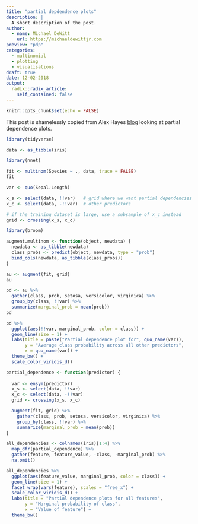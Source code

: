 ```yaml
---
title: "partial depdendence plots"
description: |
  A short description of the post.
author:
  - name: Michael DeWitt
    url: https://michaeldewittjr.com
preview: "pdp"
categories:
  - multinomial
  - plotting
  - visualisations
draft: true
date: 12-02-2018
output:
  radix::radix_article:
    self_contained: false
---
```


```r
knitr::opts_chunk$set(echo = FALSE)
```

This post is shamelessly copied from Alex Hayes [blog](http://www.alexpghayes.com/blog/understanding-multinomial-regression-with-partial-dependence-plots/) looking at partial dependence plots. 

```r
library(tidyverse)

data <- as_tibble(iris)
```

```r
library(nnet)

fit <- multinom(Species ~ ., data, trace = FALSE)
fit
```

```r
var <- quo(Sepal.Length)
```


```r
x_s <- select(data, !!var)   # grid where we want partial dependencies
x_c <- select(data, -!!var)  # other predictors
```

```r
# if the training dataset is large, use a subsample of x_c instead
grid <- crossing(x_s, x_c)
```

```r
library(broom)

augment.multinom <- function(object, newdata) {
  newdata <- as_tibble(newdata)
  class_probs <- predict(object, newdata, type = "prob")
  bind_cols(newdata, as_tibble(class_probs))
}

au <- augment(fit, grid)
au
```

```r
pd <- au %>%
  gather(class, prob, setosa, versicolor, virginica) %>% 
  group_by(class, !!var) %>%
  summarize(marginal_prob = mean(prob))
pd
```

```r
pd %>%
  ggplot(aes(!!var, marginal_prob, color = class)) +
  geom_line(size = 1) +
  labs(title = paste("Partial dependence plot for", quo_name(var)),
       y = "Average class probability across all other predictors",
       x = quo_name(var)) +
  theme_bw() +
  scale_color_viridis_d()
```

```r
partial_dependence <- function(predictor) {
  
  var <- ensym(predictor)
  x_s <- select(data, !!var)
  x_c <- select(data, -!!var)
  grid <- crossing(x_s, x_c)

  augment(fit, grid) %>% 
    gather(class, prob, setosa, versicolor, virginica) %>% 
    group_by(class, !!var) %>%
    summarize(marginal_prob = mean(prob))
}

all_dependencies <- colnames(iris)[1:4] %>% 
  map_dfr(partial_dependence) %>% 
  gather(feature, feature_value, -class, -marginal_prob) %>% 
  na.omit()
```

```r
all_dependencies %>% 
  ggplot(aes(feature_value, marginal_prob, color = class)) +
  geom_line(size = 1) +
  facet_wrap(vars(feature), scales = "free_x") +
  scale_color_viridis_d() +
  labs(title = "Partial dependence plots for all features",
       y = "Marginal probability of class",
       x = "Value of feature") +
  theme_bw()
```

